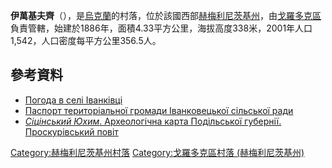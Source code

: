 {{coord|49|11|16|N|26|15|22|E|scale:100000|display=title}}

'''伊萬基夫齊'''（{{lang-uk|Іванківці}}），是[[烏克蘭|烏克蘭]]的村落，位於該國西部[[赫梅利尼茨基州|赫梅利尼茨基州]]，由[[戈羅多克區_(赫梅利尼茨基州)|戈羅多克區]]負責管轄，始建於1886年，面積4.33平方公里，海拔高度338米，2001年人口1,542，人口密度每平方公里356.5人。

==參考資料==
* [http://weather.in.ua/ua/hmel'nickaja/9407 Погода в селі Іванківці] {{Wayback|url=http://weather.in.ua/ua/hmel%27nickaja/9407 |date=20170730015301 }}
* [http://www.oblrada.km.ua/map/gorivsilra.php Паспорт територіальної громади Іванковецької сільської ради]{{dead link|date=2017年11月 |bot=InternetArchiveBot |fix-attempted=yes }}
* [http://www.tovtry.kp.km.ua/ua/history/secinski/03.html ''Сіцінський Юхим''. Археологічна карта Подільської губернії. Проскурівський повіт]{{dead link|date=2017年11月 |bot=InternetArchiveBot |fix-attempted=yes }}{{ref-ru}}

{{DEFAULTSORT:Іванківці}}
[[Category:赫梅利尼茨基州村落|Category:赫梅利尼茨基州村落]]
[[Category:戈羅多克區村落_(赫梅利尼茨基州)|Category:戈羅多克區村落 (赫梅利尼茨基州)]]


{{Khmelnytskyi-geo-stub}}